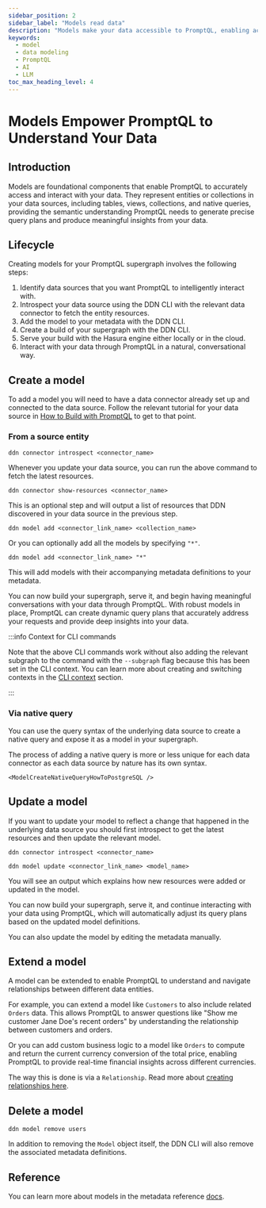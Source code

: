 ```yaml
---
sidebar_position: 2
sidebar_label: "Models read data"
description: "Models make your data accessible to PromptQL, enabling accurate data interactions and insights."
keywords:
  - model
  - data modeling
  - PromptQL
  - AI
  - LLM
toc_max_heading_level: 4
---
```





# Models Empower PromptQL to Understand Your Data

## Introduction

Models are foundational components that enable PromptQL to accurately access and interact with your data. They represent
entities or collections in your data sources, including tables, views, collections, and native queries, providing the
semantic understanding PromptQL needs to generate precise query plans and produce meaningful insights from your data.

## Lifecycle

Creating models for your PromptQL supergraph involves the following steps:

1. Identify data sources that you want PromptQL to intelligently interact with.
2. Introspect your data source using the DDN CLI with the relevant data connector to fetch the entity resources.
3. Add the model to your metadata with the DDN CLI.
4. Create a build of your supergraph with the DDN CLI.
5. Serve your build with the Hasura engine either locally or in the cloud.
6. Interact with your data through PromptQL in a natural, conversational way.

<Thumbnail src="/img/data-modeling/ddn-cli-process.png" alt="Data modeling lifecycle" />

## Create a model

To add a model you will need to have a data connector already set up and connected to the data source. Follow the
relevant tutorial for your data source in [How to Build with PromptQL](/how-to-build-with-promptql/overview.mdx) to get
to that point.

### From a source entity

```ddn title="Introspect your data source:"
ddn connector introspect <connector_name>
```

Whenever you update your data source, you can run the above command to fetch the latest resources.

```ddn title="Show the resources discovered from your data source:"
ddn connector show-resources <connector_name>
```

This is an optional step and will output a list of resources that DDN discovered in your data source in the previous
step.

```ddn
ddn model add <connector_link_name> <collection_name>
```

Or you can optionally add all the models by specifying `"*"`.

```ddn
ddn model add <connector_link_name> "*"
```

This will add models with their accompanying metadata definitions to your metadata.

You can now build your supergraph, serve it, and begin having meaningful conversations with your data through PromptQL.
With robust models in place, PromptQL can create dynamic query plans that accurately address your requests and provide
deep insights into your data.

:::info Context for CLI commands

Note that the above CLI commands work without also adding the relevant subgraph to the command with the `--subgraph`
flag because this has been set in the CLI context. You can learn more about creating and switching contexts in the
[CLI context](/reference/cli/commands/ddn_context.mdx) section.

:::

### Via native query

You can use the query syntax of the underlying data source to create a native query and expose it as a model in your
supergraph.

The process of adding a native query is more or less unique for each data connector as each data source by nature has
its own syntax.

<Tabs groupId="source-preference" className="api-tabs">
  <TabItem value="PostgreSQL" label="PostgreSQL">

    <ModelCreateNativeQueryHowToPostgreSQL />

  </TabItem>
</Tabs>

## Update a model

If you want to update your model to reflect a change that happened in the underlying data source you should first
introspect to get the latest resources and then update the relevant model.

```ddn title="Introspect your data source:"
ddn connector introspect <connector_name>
```

```ddn title="Then, update your existing model:"
ddn model update <connector_link_name> <model_name>
```

You will see an output which explains how new resources were added or updated in the model.

You can now build your supergraph, serve it, and continue interacting with your data using PromptQL, which will
automatically adjust its query plans based on the updated model definitions.

You can also update the model by editing the metadata manually.

## Extend a model

A model can be extended to enable PromptQL to understand and navigate relationships between different data entities.

For example, you can extend a model like `Customers` to also include related `Orders` data. This allows PromptQL to
answer questions like "Show me customer Jane Doe's recent orders" by understanding the relationship between customers
and orders.

Or you can add custom business logic to a model like `Orders` to compute and return the current currency conversion of
the total price, enabling PromptQL to provide real-time financial insights across different currencies.

The way this is done is via a `Relationship`. Read more about
[creating relationships here](/data-modeling/relationship.mdx).

## Delete a model

```ddn title="If you no longer need a model, you can delete it:"
ddn model remove users
```

In addition to removing the `Model` object itself, the DDN CLI will also remove the associated metadata definitions.

## Reference

You can learn more about models in the metadata reference [docs](/reference/metadata-reference/models.mdx).
